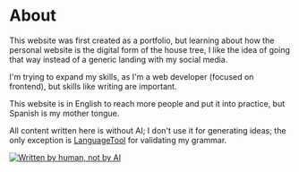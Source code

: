 # About

This website was first created as a portfolio, but learning about how the
personal website is the digital form of the house tree, I like the idea of going
that way instead of a generic landing with my social media.

I'm trying to expand my skills, as I'm a web developer (focused on frontend),
but skills like writing are important.

This website is in English to reach more people and put it into practice, but
Spanish is my mother tongue.

All content written here is without AI; I don't use it for generating ideas; the
only exception is [LanguageTool](https://languagetool.org/) for validating my
grammar.

<a href='https://notbyai.fyi/' target='_blank'>
  <img
    src='/written-by-human-not-by-ai.svg'
    alt='Written by human, not by AI'
  />
</a>

